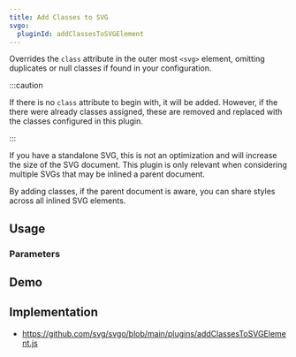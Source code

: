 ```yaml
---
title: Add Classes to SVG
svgo:
  pluginId: addClassesToSVGElement
---
```


Overrides the `class` attribute in the outer most `<svg>` element, omitting duplicates or null classes if found in your configuration.

:::caution

If there is no `class` attribute to begin with, it will be added. However, if the there were already classes assigned, these are removed and replaced with the classes configured in this plugin.

:::

If you have a standalone SVG, this is not an optimization and will increase the size of the SVG document. This plugin is only relevant when considering multiple SVGs that may be inlined a parent document.

By adding classes, if the parent document is aware, you can share styles across all inlined SVG elements.

## Usage

<PluginUsage />

### Parameters

<PluginParams />

## Demo

<PluginDemo />

## Implementation

- https://github.com/svg/svgo/blob/main/plugins/addClassesToSVGElement.js
